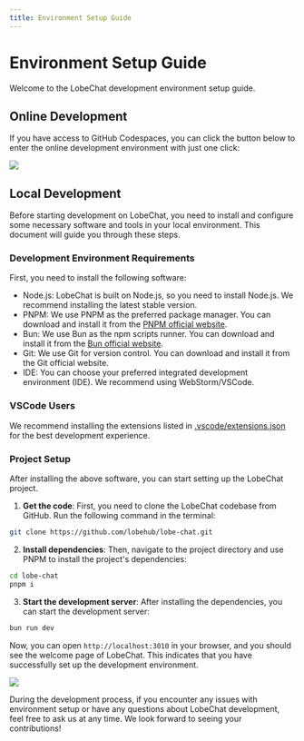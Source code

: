 ```yaml
---
title: Environment Setup Guide
---
```


# Environment Setup Guide

Welcome to the LobeChat development environment setup guide.

## Online Development

If you have access to GitHub Codespaces, you can click the button below to enter the online development environment with just one click:

[![][codespaces-shield]][codespaces-link]

## Local Development

Before starting development on LobeChat, you need to install and configure some necessary software and tools in your local environment. This document will guide you through these steps.

### Development Environment Requirements

First, you need to install the following software:

- Node.js: LobeChat is built on Node.js, so you need to install Node.js. We recommend installing the latest stable version.
- PNPM: We use PNPM as the preferred package manager. You can download and install it from the [PNPM official website](https://pnpm.io/installation).
- Bun: We use Bun as the npm scripts runner. You can download and install it from the [Bun official website](https://bun.com/docs/installation).
- Git: We use Git for version control. You can download and install it from the Git official website.
- IDE: You can choose your preferred integrated development environment (IDE). We recommend using WebStorm/VSCode.

### VSCode Users

We recommend installing the extensions listed in [.vscode/extensions.json](https://github.com/lobehub/lobe-chat/blob/main/.vscode/extensions.json) for the best development experience.

### Project Setup

After installing the above software, you can start setting up the LobeChat project.

1. **Get the code**: First, you need to clone the LobeChat codebase from GitHub. Run the following command in the terminal:

```bash
git clone https://github.com/lobehub/lobe-chat.git
```

2. **Install dependencies**: Then, navigate to the project directory and use PNPM to install the project's dependencies:

```bash
cd lobe-chat
pnpm i
```

3. **Start the development server**: After installing the dependencies, you can start the development server:

```bash
bun run dev
```

Now, you can open `http://localhost:3010` in your browser, and you should see the welcome page of LobeChat. This indicates that you have successfully set up the development environment.

![](https://github-production-user-asset-6210df.s3.amazonaws.com/28616219/274655364-414bc31e-8511-47a3-af17-209b530effc7.png)

During the development process, if you encounter any issues with environment setup or have any questions about LobeChat development, feel free to ask us at any time. We look forward to seeing your contributions!

[codespaces-link]: https://codespaces.new/lobehub/lobe-chat
[codespaces-shield]: https://github.com/codespaces/badge.svg
